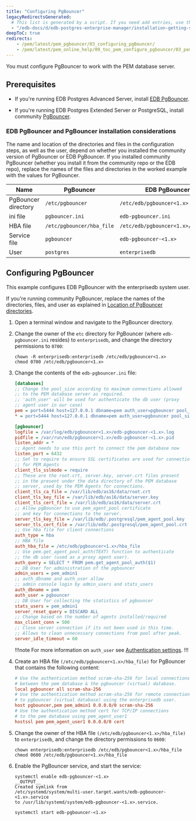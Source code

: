 ```yaml
---
title: "Configuring PgBouncer"
legacyRedirectsGenerated:
  # This list is generated by a script. If you need add entries, use the `legacyRedirects` key.
  - "/edb-docs/d/edb-postgres-enterprise-manager/installation-getting-started/pgbouncer-configuration-guide/8.0/configuring_pgBouncer.html"
deepToC: true
redirects:
    - /pem/latest/pem_pgbouncer/03_configuring_pgBouncer/
    - /pem/latest/pem_online_help/09_toc_pem_configure_pgbouncer/03_pem_pgbouncer_configuring_pgbouncer/
---
```


You must configure PgBouncer to work with the PEM database server.

## Prerequisites

- If you're running EDB Postgres Advanced Server, install [EDB PgBouncer](/pgbouncer/latest/installing).

- If you're running EDB Postgres Extended Server or PostgreSQL, install community [PgBouncer](https://www.pgbouncer.org/install.html). 

### EDB PgBouncer and PgBouncer installation considerations

The name and location of the directories and files in the configuration steps, as well as the user, depend on whether you installed the community version of PgBouncer or EDB PgBouncer. If you installed community PgBouncer (whether you install it from the community repo or the EDB repo), replace the names of the files and directories in the worked example with the values for PgBouncer.

| Name                | PgBouncer                 | EDB PgBouncer                      |
|---------------------|---------------------------|------------------------------------|
| PgBouncer directory | `/etc/pgbouncer`          | `/etc/edb/pgbouncer<1.x>`          |
| ini file            | `pgbouncer.ini`           | `edb-pgbouncer.ini`                |
| HBA file            | `/etc/pgbouncer/hba_file` | `/etc/edb/pgbouncer<1.x>/hba_file` |
| Service file        | `pgbouncer`               | `edb-pgbouncer-<1.x>`              |
| User                | `postgres`                | `enterprisedb`                     |

## Configuring PgBouncer

This example configures EDB PgBouncer with the enterprisedb system user. 

If you're running community PgBouncer, replace the names of the directories, files, and user as explained in [Location of PgBouncer directories](#edb-pgbouncer-and-pgbouncer-installation-considerations).

1.  Open a terminal window and navigate to the PgBouncer directory.

1.  Change the owner of the `etc` directory for PgBouncer (where `edb-pgbouncer.ini` resides) to `enterprisedb`, and change the directory permissions to `0700`:

    ```shell
    chown -R enterprisedb:enterprisedb /etc/edb/pgbouncer<1.x>
    chmod 0700 /etc/edb/pgbouncer<1.x>
    ```

1.  Change the contents of the `edb-pgbouncer.ini` file:

    ```ini
    [databases]
    ;; Change the pool_size according to maximum connections allowed
    ;; to the PEM database server as required.
    ;; 'auth_user' will be used for authenticate the db user (proxy
    ;; agent user in our case)
    pem = port=5444 host=127.0.0.1 dbname=pem auth_user=pgbouncer pool_size=80 pool_mode=transaction
    * = port=5444 host=127.0.0.1 dbname=pem auth_user=pgbouncer pool_size=10

    [pgbouncer]
    logfile = /var/log/edb/pgbouncer<1.x>/edb-pgbouncer-<1.x>.log
    pidfile = /var/run/edb/pgbouncer<1.x>/edb-pgbouncer-<1.x>.pid
    listen_addr = *
    ;; Agent needs to use this port to connect the pem database now
    listen_port = 6432
    ;; Set to require to ensure SSL certificates are used for connections
    ;; for PEM Agents
    client_tls_sslmode = require
    ;; These are the root.crt, server.key, server.crt files present
    ;; in the present under the data directory of the PEM database
    ;; server, used by the PEM Agents for connections.
    client_tls_ca_file = /var/lib/edb/as16/data/root.crt
    client_tls_key_file = /var/lib/edb/as16/data/server.key
    client_tls_cert_file = /var/lib/edb/as16/data/server.crt
    ;; Allow pgBouncer to use pem_agent_pool certificate
    ;; and key for connections to the server.
    server_tls_key_file = /var/lib/edb/.postgresql/pem_agent_pool.key
    server_tls_cert_file = /var/lib/edb/.postgresql/pem_agent_pool.crt
    ;; Use hba file for client connections
    auth_type = hba
    ;; HBA file
    auth_hba_file = /etc/edb/pgbouncer<1.x>/hba_file
    ;; Use pem.get_agent_pool_auth(TEXT) function to authenticate
    ;; the db user (used as a proxy agent user).
    auth_query = SELECT * FROM pem.get_agent_pool_auth($1)
    ;; DB User for administration of the pgbouncer
    admin_users = pem_admin1
    ;; auth_dbname and auth_user allow
    ;; admin console login by admin_users and stats_users
    auth_dbname = pem
    auth_user = pgbouncer
    ;; DB User for collecting the statistics of pgbouncer
    stats_users = pem_admin1
    server_reset_query = DISCARD ALL
    ;; Change based on the number of agents installed/required
    max_client_conn = 500
    ;; Close server connection if its not been used in this time.
    ;; Allows to clean unnecessary connections from pool after peak.
    server_idle_timeout = 60
    ```

    !!!note
       For more information on `auth_user` see [Authentication settings](https://www.pgbouncer.org/config.html#authentication-settings).
    !!!

1.  Create an HBA file `(/etc/edb/pgbouncer<1.x>/hba_file)` for PgBouncer that contains the following content:

    ```ini
    # Use the authentication method scram-sha-256 for local connections
    # between the pem database & the pgbouncer (virtual) database.
    local pgbouncer all scram-sha-256
    # Use the authentication method scram-sha-256 for remote connections
    # to pgbouncer (virtual database) using the enterprisedb user.
    host pgbouncer,pem pem_admin1 0.0.0.0/0 scram-sha-256
    # Use the authentication method cert for TCP/IP connections
    # to the pem database using pem_agent_user1
    hostssl pem pem_agent_user1 0.0.0.0/0 cert
    ```

1.  Change the owner of the HBA file `(/etc/edb/pgbouncer<1.x>/hba_file)` to `enterprisedb`, and change the directory permissions to `0600`:

    ```shell
    chown enterprisedb:enterprisedb /etc/edb/pgbouncer<1.x>/hba_file
    chmod 0600 /etc/edb/pgbouncer<1.x>/hba_file
    ```

1.  Enable the PgBouncer service, and start the service:

    ```shell
    systemctl enable edb-pgbouncer-<1.x>
    __OUTPUT__
    Created symlink from
    /etc/systemd/system/multi-user.target.wants/edb-pgbouncer-<1.x>.service
    to /usr/lib/systemd/system/edb-pgbouncer-<1.x>.service.
    ```

    ```shell
    systemctl start edb-pgbouncer-<1.x>
    ```
